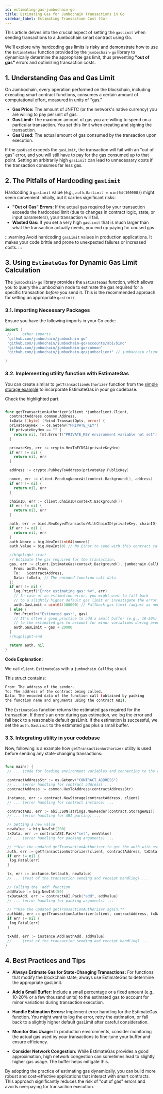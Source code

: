 ```yaml
---
id: estimating-gas-jumbochain-go
title: Estimating Gas for Jumbochain Transactions in Go
sidebar_label: Estimating Transaction Cost (Go)
---
```


This article delves into the crucial aspect of setting the `gasLimit` when
sending transactions to a Jumbochain smart contract using Go.

We'll explore why hardcoding gas limits is risky and demonstrate how to use
the `EstimateGas` function provided by
the `jumbochain-go` library to dynamically determine the appropriate gas limit,
thus preventing **"out of gas"** errors and optimizing transaction costs.

## 1. Understanding Gas and Gas Limit

On Jumbochain, every operation performed on the blockchain,
including executing smart contract functions,
consumes a certain amount of computational effort, measured in units of "gas."

- **Gas Price:** The amount of JNFTC (or the network's native currency) you are
willing to pay per unit of gas.
- **Gas Limit:** The maximum amount of gas you are willing to spend on a
particular transaction.
You set this limit when creating and signing the transaction.
- **Gas Used:** The actual amount of gas consumed by the transaction upon execution.

If the `gasUsed` exceeds the `gasLimit`, the transaction will fail with an
"out of gas" error, and you will still have to pay for the gas consumed
up to that point. Setting an arbitrarily high `gasLimit` can lead to
unnecessary costs if the transaction consumes far less gas.

<!-- truncate -->

## 2. The Pitfalls of Hardcoding `gasLimit`

Hardcoding a `gasLimit` value (e.g., `auth.GasLimit = uint64(100000)`) might seem
convenient initially, but it carries significant risks:

- **"Out of Gas" Errors:** If the actual gas required by your transaction
exceeds the hardcoded limit (due to changes in contract logic, state,
or input parameters), your transaction will fail.
- **Wasted Gas:** If you set a very high `gasLimit` that is much larger
than what the transaction actually needs, you end up paying for unused gas.

:::warning
Avoid hardcoding `gasLimit` values in production applications. It makes your
code brittle and prone to unexpected failures or increased costs.
:::

## 3. Using `EstimateGas` for Dynamic Gas Limit Calculation

The `jumbochain-go` library provides the `EstimateGas` function, which allows
you to query the Jumbochain node to estimate the gas required for a specific
transaction *before* you send it. This is the recommended approach for setting
an appropriate `gasLimit`.

### 3.1. Importing Necessary Packages

Ensure you have the following imports in your Go code:

```go title="main.go"
import (
 // ... other imports
 "github.com/jumbochain/jumbochain-go"
 "github.com/jumbochain/jumbochain-go/accounts/abi/bind"
 "github.com/jumbochain/jumbochain-go/common"
 "github.com/jumbochain/jumbochain-go/jumboclient" // jumbochain client 

)
```

### 3.2. Implementing utility function with EstimateGas

You can create similar to `getTransactionAuthorizer` function from
the [simple storage example](https://github.com/jumbochain/jumbochain-go/tutorial)
to incorporate EstimateGas in your go codebase.

Check the highlighted part.

```go title="main.go"

func getTransactionAuthorizer(client *jumboclient.Client,
  contractAddress common.Address,
  txData []byte) (*bind.TransactOpts, error) {
  privateKeyHex := os.Getenv("PRIVATE_KEY")
  if privateKeyHex == "" {
    return nil, fmt.Errorf("PRIVATE_KEY environment variable not set")
  }

  privateKey, err := crypto.HexToECDSA(privateKeyHex)
  if err != nil {
    return nil, err
  }

  address := crypto.PubkeyToAddress(privateKey.PublicKey)

  nonce, err := client.PendingNonceAt(context.Background(), address)
  if err != nil {
    return nil, err
  }

  chainID, err := client.ChainID(context.Background())
  if err != nil {
    return nil, err
  }

  auth, err := bind.NewKeyedTransactorWithChainID(privateKey, chainID)
  if err != nil {
    return nil, err
  }
  auth.Nonce = big.NewInt(int64(nonce))
  auth.Value = big.NewInt(0) // No Ether to send with this contract call

  //highlight-start
  // Estimate the gas required for the transaction.
  gas, err := client.EstimateGas(context.Background(), jumbochain.CallMsg{
    From: auth.From,
    To:   &contractAddress,
    Data: txData, // The encoded function call data
  })
  if err != nil {
    log.Printf("Error estimating gas: %v", err)
    // In case of an estimation error, you might want to fall back
    // to a slightly higher default gas limit or investigate the error.
    auth.GasLimit = uint64(300000) // Fallback gas limit (adjust as needed)
  } else {
    fmt.Println("Estimated gas:", gas)
    // It's often a good practice to add a small buffer (e.g., 10-20%)
    // to the estimated gas to account for minor variations during execution.
    auth.GasLimit = gas + 20000
  }
  //highlight-end

  return auth, nil
}
```

**Code Explanation:**

We call `client.EstimateGas` with a `jumbochain.CallMsg` struct.

This struct contains:

```bash
From: The address of the sender.
To: The address of the contract being called.
Data: The encoded data of the function call (obtained by packing 
the function name and arguments using the contract ABI).
```

The `EstimateGas` function returns the estimated gas required for the transaction.
If there's an error during gas estimation, we log the error and fall back to a
reasonable default gasLimit.
If the estimation is successful, we set the `auth.GasLimit` to the estimated
gas plus a small buffer.

### 3.3. Integrating utility in your codebase

Now, following is a example how `getTransactionAuthorizer` utility is used
before sending any state-changing transactions:

```go title="main.go"

func main() {
 // ... (code for loading environment variables and connecting to the client) ...

 contractAddressStr := os.Getenv("CONTRACT_ADDRESS")
 // ... (error handling for contract address) ...
 contractAddress := common.HexToAddress(contractAddressStr)

 instance, err := contract.NewStorage(contractAddress, client)
 // ... (error handling for contract instance) ...

 contractABI, err := abi.JSON(strings.NewReader(contract.StorageABI))
 // ... (error handling for ABI parsing) ...

 // Setting a new value
 newValue := big.NewInt(200)
 txData, err := contractABI.Pack("set", newValue)
 // ... (error handling for packing arguments) ...

 // **Use the updated getTransactionAuthorizer to get the auth with estimated gas.**
 auth, err := getTransactionAuthorizer(client, contractAddress, txData)
 if err != nil {
  log.Fatal(err)
 }

 tx, err := instance.Set(auth, newValue)
 // ... (rest of the transaction sending and receipt handling) ...

 // Calling the 'add' function
 addValue := big.NewInt(50)
 txDataAdd, err := contractABI.Pack("add", addValue)
 // ... (error handling for packing arguments) ...

 // **Use the updated getTransactionAuthorizer again.**
 authAdd, err := getTransactionAuthorizer(client, contractAddress, txDataAdd)
 if err != nil {
  log.Fatal(err)
 }

 txAdd, err := instance.Add(authAdd, addValue)
 // ... (rest of the transaction sending and receipt handling) ...
}

```

## 4. Best Practices and Tips

- **Always Estimate Gas for State-Changing Transactions:** For functions that modify
the blockchain state, always use EstimateGas to determine the appropriate
gasLimit.

- **Add a Small Buffer:** Include a small percentage or a fixed amount (e.g.,
10-20% or a few thousand units) to the estimated gas to account for minor
variations during transaction execution.

- **Handle Estimation Errors:** Implement error handling for the EstimateGas
function. You might want to log the error, retry the estimation,
or fall back to a slightly higher default gasLimit after careful consideration.

- **Monitor Gas Usage:** In production environments, consider monitoring the actual
gas used by your transactions to fine-tune your buffer and ensure efficiency.

- **Consider Network Congestion:** While EstimateGas provides a good approximation,
high network congestion can sometimes lead to slightly higher gas usage.
The buffer helps mitigate this.

By adopting the practice of estimating gas dynamically, you can build more robust
and cost-effective applications that interact with smart contracts.
This approach significantly reduces the risk of "out of gas" errors and avoids
overpaying for transaction execution.
